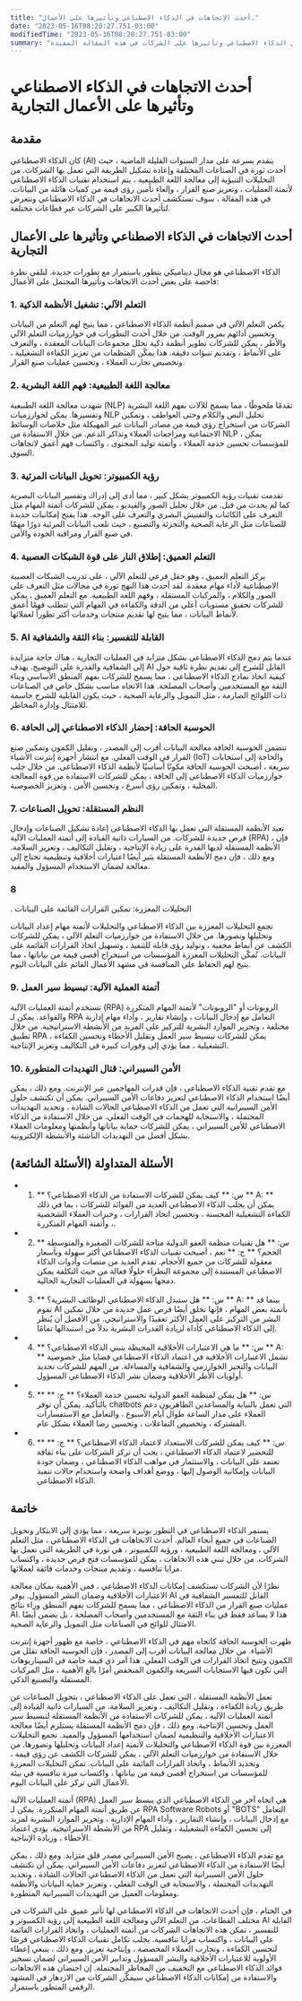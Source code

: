 ```yaml
---
title: "أحدث الاتجاهات في الذكاء الاصطناعي وتأثيرها على الأعمال."
date: "2023-05-16T08:20:27.751-03:00"
modifiedTime: "2023-05-16T08:20:27.751-03:00"
summary: "أحدث الاتجاهات في الذكاء الاصطناعي تشكل مستقبل الشركات. اكتشف كيف تؤثر هذه التكنولوجيا الثورية على قطاعات مختلفة وتعلم كيف يمكن لشركتك الاستفادة منها. اقرأ المزيد حول أحدث الاتجاهات في الذكاء الاصطناعي وتأثيرها على الشركات في هذه المقالة المفيدة."
---
```


# أحدث الاتجاهات في الذكاء الاصطناعي وتأثيرها على الأعمال التجارية

## مقدمة

كان الذكاء الاصطناعي (AI) يتقدم بسرعة على مدار السنوات القليلة الماضية ، حيث أحدث ثورة في الصناعات المختلفة وإعادة تشكيل الطريقة التي تعمل بها الشركات. من التحليلات التنبؤية إلى معالجة اللغة الطبيعية ، يتم استخدام تقنيات الذكاء الاصطناعي لأتمتة العمليات ، وتعزيز صنع القرار ، وإلغاء تأمين رؤى قيمة من كميات هائلة من البيانات. في هذه المقالة ، سوف نستكشف أحدث الاتجاهات في الذكاء الاصطناعي ونتعرض لتأثيرها الكبير على الشركات عبر قطاعات مختلفة.

## أحدث الاتجاهات في الذكاء الاصطناعي وتأثيرها على الأعمال التجارية

الذكاء الاصطناعي هو مجال ديناميكي يتطور باستمرار مع تطورات جديدة. لنلقي نظرة فاحصة على بعض أحدث الاتجاهات وتأثيرها المحتمل على الأعمال:

### 1. التعلم الآلي: تشغيل الأنظمة الذكية

يكمن التعلم الآلي في صميم أنظمة الذكاء الاصطناعي ، مما يتيح لهم التعلم من البيانات وتحسين أدائهم بمرور الوقت. من خلال أحدث التطورات في خوارزميات التعلم الآلي والأطر ، يمكن للشركات تطوير أنظمة ذكية تحلل مجموعات البيانات المعقدة ، والتعرف على الأنماط ، وتقديم تنبؤات دقيقة. هذا يمكّن المنظمات من تعزيز الكفاءة التشغيلية ، وتخصيص تجارب العملاء ، وتحسين عمليات صنع القرار.

### 2. معالجة اللغة الطبيعية: فهم اللغة البشرية

شهدت معالجة اللغة الطبيعية (NLP) تقدمًا ملحوظًا ، مما يسمح للآلات بفهم اللغة البشرية وتفسيرها. يمكن لخوارزميات NLP تحليل النص والكلام وحتى العواطف ، وتمكين الشركات من استخراج رؤى قيمة من مصادر البيانات غير المهيكلة مثل خلاصات الوسائط الاجتماعية ومراجعات العملاء وتذاكر الدعم. من خلال الاستفادة من NLP ، يمكن للمؤسسات تحسين خدمة العملاء ، وأتمتة توليد المحتوى ، واكتساب فهم أعمق لاتجاهات السوق.

### 3. رؤية الكمبيوتر: تحويل البيانات المرئية
تقدمت تقنيات رؤية الكمبيوتر بشكل كبير ، مما أدى إلى إدراك وتفسير البيانات البصرية كما لم يحدث من قبل. من خلال تحليل الصور والفيديو ، يمكن للشركات أتمتة المهام مثل التعرف على الكائنات والتفتيش البصري والتعرف على الوجه. هذا يفتح إمكانيات جديدة للصناعات مثل الرعاية الصحية والتجزئة والتصنيع ، حيث تلعب البيانات المرئية دورًا مهمًا في صنع القرار ومراقبة الجودة والأمن.

### 4. التعلم العميق: إطلاق النار على قوة الشبكات العصبية

يركز التعلم العميق ، وهو حقل فرعي للتعلم الآلي ، على تدريب الشبكات العصبية الاصطناعية لأداء مهام معقدة. لقد أحدث هذا النهج ثورة في مجالات مثل التعرف على الصور والكلام ، والمركبات المستقلة ، وفهم اللغة الطبيعية. مع التعلم العميق ، يمكن للشركات تحقيق مستويات أعلى من الدقة والكفاءة في المهام التي تتطلب فهمًا أعمق لأنماط البيانات ، مما يتيح لها تقديم منتجات وخدمات أكثر تطوراً لعملائها.

### 5. AI القابلة للتفسير: بناء الثقة والشفافية

عندما يتم دمج الذكاء الاصطناعى بشكل متزايد في العمليات التجارية ، هناك حاجة متزايدة إلى الشفافية والقدرة على التوضيح. يهدف AI القابل للشرح إلى تقديم نظرة ثاقبة حول كيفية اتخاذ نماذج الذكاء الاصطناعى ، مما يسمح للشركات بفهم المنطق الأساسي وبناء الثقة مع المستخدمين وأصحاب المصلحة. هذا الاتجاه مناسب بشكل خاص في الصناعات ذات اللوائح الصارمة ، مثل التمويل والرعاية الصحية ، حيث يكون القابلية للشرح حاسمة للامتثال وإدارة المخاطر.

### 6. الحوسبة الحافة: إحضار الذكاء الاصطناعي إلى الحافة
تتضمن الحوسبة الحافة معالجة البيانات أقرب إلى المصدر ، وتقليل الكمون وتمكين صنع القرار في الوقت الفعلي. مع انتشار أجهزة إنترنت الأشياء (IoT) والحاجة إلى استجابات سريعة ، أصبحت الحوسبة الحافة مكونًا أساسيًا لأنظمة الذكاء الاصطناعى. من خلال جلب خوارزميات الذكاء الاصطناعى إلى الحافة ، يمكن للشركات الاستفادة من قوة المعالجة المحلية ، وتمكين رؤى أسرع ، وتحسين الأمن ، وتعزيز الخصوصية.

### 7. النظم المستقلة: تحويل الصناعات

تعيد الأنظمة المستقلة التي تعمل بها الذكاء الاصطناعى إعادة تشكيل الصناعات وإدخال فرص جديدة للشركات. من السيارات ذاتية القيادة إلى أتمتة العمليات الآلية (RPA) ، فإن الأنظمة المستقلة لديها القدرة على زيادة الإنتاجية ، وتقليل التكاليف ، وتعزيز السلامة. ومع ذلك ، فإن دمج الأنظمة المستقلة يثير أيضًا اعتبارات أخلاقية وتنظيمية تحتاج إلى معالجة لضمان الاستخدام المسؤول والمفيد.

### 8

. التحليلات المعززة: تمكين القرارات القائمة على البيانات

تجمع التحليلات المعززة بين الذكاء الاصطناعي والتحليلات لأتمتة مهام إعداد البيانات وتحليلها وتصورها. من خلال الاستفادة من خوارزميات التعلم الآلي ، يمكن للشركات الكشف عن أنماط مخفية ، وتوليد رؤى قابلة للتنفيذ ، وتسهيل اتخاذ القرارات القائمة على البيانات. تُمكّن التحليلات المعززة المؤسسات من استخراج أقصى قيمة من بياناتها ، مما يتيح لهم الحفاظ على المنافسة في مشهد الأعمال القائم على البيانات اليوم.

### 9. أتمتة العملية الآلية: تبسيط سير العمل

تستخدم أتمتة العمليات الآلية (RPA) الروبوتات أو "الروبوتات" لأتمتة المهام المتكررة والقواعد. يمكن لـ RPA التعامل مع إدخال البيانات ، وإنشاء تقارير ، وأداء مهام إدارية مختلفة ، وتحرير الموارد البشرية للتركيز على المزيد من الأنشطة الاستراتيجية. من خلال تطبيق RPA ، يمكن للشركات تبسيط سير العمل وتقليل الأخطاء وتحسين الكفاءة التشغيلية ، مما يؤدي إلى وفورات كبيرة في التكاليف وتعزيز الإنتاجية.

### 10. الأمن السيبراني: قتال التهديدات المتطورة
مع تقدم تقنية الذكاء الاصطناعى ، فإن قدرات المهاجمين عبر الإنترنت. ومع ذلك ، يمكن أيضًا استخدام الذكاء الاصطناعي لتعزيز دفاعات الأمن السيبراني. يمكن أن تكتشف حلول الأمن السيبرانية التي تعمل من الذكاء الاصطناعي الحالات الشاذة ، وتحديد التهديدات المحتملة ، والاستجابة للهجمات في الوقت الفعلي. من خلال الاستفادة من الذكاء الاصطناعي للأمن السيبراني ، يمكن للشركات حماية بياناتها وأنظمتها ومعلومات العملاء بشكل أفضل من التهديدات الناشئة والأنشطة الإلكترونية.

## الأسئلة المتداولة (الأسئلة الشائعة)

- 1. ** س: ** كيف يمكن للشركات الاستفادة من الذكاء الاصطناعي؟
     ** A: ** يمكن أن يجلب الذكاء الاصطناعي العديد من الفوائد للشركات ، بما في ذلك الكفاءة التشغيلية المحسنة ، وتحسين اتخاذ القرارات ، وخبرات العملاء الشخصية ، وأتمتة المهام المتكررة.

- 2. ** س: ** هل تقنيات منظمة العفو الدولية متاحة للشركات الصغيرة والمتوسطة الحجم؟
     ** ج: ** نعم ، أصبحت تقنيات الذكاء الاصطناعي أكثر سهولة وبأسعار معقولة للشركات من جميع الأحجام. تقدم العديد من منصات وأدوات الذكاء الاصطناعي المستندة إلى مجموعة النظراء حلولًا فعالة من حيث التكلفة يمكن دمجها بسهولة في العمليات التجارية الحالية.

- 3. ** س: ** هل ستبدل الذكاء الاصطناعي الوظائف البشرية؟
     ** A: ** بينما قد تقوم AI بأتمتة بعض المهام ، فإنها تخلق أيضًا فرص عمل جديدة من خلال تمكين البشر من التركيز على العمل الأكثر تعقيدًا والاستراتيجي. من الأفضل أن يُنظر إلى الذكاء الاصطناعي كأداة لزيادة القدرات البشرية بدلاً من استبدالها تمامًا.

- 4. ** س: ** ما هي الاعتبارات الأخلاقية المحيطة بتبني الذكاء الاصطناعي؟
     ** A: ** تشمل الاعتبارات الأخلاقية في اعتماد الذكاء الاصطناعي قضايا مثل خصوصية البيانات والتحيز الخوارزمي والشفافية والمساءلة. من المهم للشركات تحديد أولويات الأطر الأخلاقية وضمان نشر الذكاء الاصطناعي المسؤول.

- 5. ** س: ** هل يمكن لمنظمة العفو الدولية تحسين خدمة العملاء؟
     ** ج: ** بالتأكيد. يمكن أن توفر chatbots التي تعمل بالنيابة والمساعدين الظاهريون دعم العملاء على مدار الساعة طوال أيام الأسبوع ، والتعامل مع الاستفسارات المشتركة ، وتخصيص التفاعلات ، وتحسين رضا العملاء بشكل عام.

- 6. ** س: ** كيف يمكن للشركات الاستعداد لاعتماد الذكاء الاصطناعي؟
** ج: ** للتحضير لاعتماد الذكاء الاصطناعي ، يجب أن تركز الشركات على بناء ثقافة تعتمد على البيانات ، والاستثمار في مواهب الذكاء الاصطناعي ، وضمان جودة البيانات وإمكانية الوصول إليها ، ووضع أهداف واضحة واستخدام حالات تنفيذ الذكاء الاصطناعي.

## خاتمة

يستمر الذكاء الاصطناعي في التطور بوتيرة سريعة ، مما يؤدي إلى الابتكار وتحويل الصناعات في جميع أنحاء العالم. أحدث الاتجاهات في الذكاء الاصطناعي ، مثل التعلم الآلي ، ومعالجة اللغة الطبيعية ، ورؤية الكمبيوتر ، هي ثورة في الطريقة التي تعمل بها الشركات. من خلال تبني هذه الاتجاهات ، يمكن للمؤسسات فتح فرص جديدة ، واكتساب مزايا تنافسية ، وتقديم منتجات وخدمات فائقة لعملائها.

نظرًا لأن الشركات تستكشف إمكانات الذكاء الاصطناعي ، فمن الأهمية بمكان معالجة الاعتبارات الأخلاقية وضمان النشر المسؤول. يوفر AI القابل للتفسير الشفافية في عمليات صنع القرار من الذكاء الاصطناعى ، مما يسمح للشركات بفهم المنطق وراء نتائج AI. هذا لا يساعد فقط في بناء الثقة مع المستخدمين وأصحاب المصلحة ، بل يضمن أيضًا الامتثال للوائح في الصناعات مثل التمويل والرعاية الصحية.

ظهرت الحوسبة الحافة كاتجاه مهم في الذكاء الاصطناعي ، خاصة مع ظهور أجهزة إنترنت الأشياء. من خلال معالجة البيانات أقرب إلى المصدر ، فإن الحوسبة الحافة تقلل من الكمون وتتيح اتخاذ القرارات في الوقت الفعلي. هذا أمر ذي قيمة خاصة في السيناريوهات التي تكون فيها الاستجابات السريعة والكمون المنخفض أمرًا بالغ الأهمية ، مثل المركبات المستقلة والتصنيع الذكي.

تعمل الأنظمة المستقلة ، التي تعمل على الذكاء الاصطناعي ، بتحويل الصناعات عن طريق زيادة الكفاءة ، وتقليل التكاليف ، وتعزيز السلامة. من السيارات ذاتية القيادة إلى أتمتة العمليات الآلية ، يمكن للشركات الاستفادة من الأنظمة المستقلة لتبسيط سير العمل وتحسين الإنتاجية. ومع ذلك ، فإن دمج الأنظمة المستقلة يستلزم أيضًا معالجة الاعتبارات الأخلاقية والتنظيمية لضمان استخدامها المسؤول والمفيد.
تجمع التحليلات المعززة بين قوة الذكاء الاصطناعي والتحليلات لأتمتة إعداد البيانات وتحليلها وتصورها. من خلال الاستفادة من خوارزميات التعلم الآلي ، يمكن للشركات الكشف عن رؤى قيمة ، وتحديد الأنماط ، واتخاذ القرارات القائمة على البيانات. تمكن التحليلات المعززة للمؤسسات من استخراج أقصى قيمة من بياناتها ، واكتساب ميزة تنافسية في بيئة الأعمال التي تركز على البيانات اليوم.

أتمتة العمليات الآلية (RPA) هي اتجاه آخر من الذكاء الاصطناعي الذي يبسط سير العمل عن طريق أتمتة المهام المتكررة. يمكن لـ RPA Software Robots أو "BOTS" التعامل مع إدخال البيانات ، وإنشاء التقارير ، وأداء المهام الإدارية ، وتحرير الموارد البشرية لمزيد من الأنشطة الاستراتيجية. يؤدي اعتماد RPA إلى تحسين الكفاءة التشغيلية ، وتقليل الأخطاء ، وزيادة الإنتاجية.

مع تقدم الذكاء الاصطناعى ، يصبح الأمن السيبراني مصدر قلق متزايد. ومع ذلك ، يمكن أيضًا الاستفادة من الذكاء الاصطناعي لتعزيز دفاعات الأمن السيبراني. يمكن أن تكتشف حلول الأمن السيبرانية التي تعمل من الذكاء الاصطناعي الحالات الشاذة ، وتحديد التهديدات المحتملة ، والاستجابة في الوقت الفعلي ، وتعزيز حماية البيانات والأنظمة ومعلومات العميل من التهديدات السيبرانية المتطورة.

في الختام ، فإن أحدث الاتجاهات في الذكاء الاصطناعي لها تأثير عميق على الشركات في مختلف القطاعات. من التعلم الآلي ومعالجة اللغة الطبيعية إلى رؤية الكمبيوتر و AI القابلة للتفسير ، تمكن هذه الاتجاهات الشركات من أتمتة العمليات ، واتخاذ القرارات القائمة على البيانات ، واكتساب مزايا تنافسية. يجلب تكامل تقنيات الذكاء الاصطناعي فرصًا لتحسين الكفاءة ، وتجارب العملاء المخصصة ، وإنتاجية تعزيز. ومع ذلك ، ينبغي إعطاء الأولوية للاعتبارات الأخلاقية والنشر المسؤول وتدابير الأمن السيبراني لضمان تسخير فوائد الذكاء الاصطناعي مع التخفيف من المخاطر المحتملة. إن احتضان هذه الاتجاهات والاستفادة من إمكانات الذكاء الاصطناعي سيمكّن الشركات من الازدهار في المشهد الرقمي المتطور باستمرار.